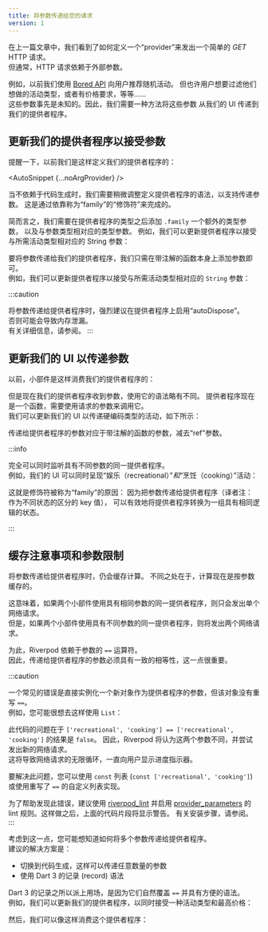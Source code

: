 ```yaml
---
title: 将参数传递给您的请求
version: 1
---
```



<!---
In a previous article, we saw how we could define a "provider" to make
a simple _GET_ HTTP request.  
But often, HTTP requests depend on external parameters.
-->
在上一篇文章中，我们看到了如何定义一个“provider”来发出一个简单的 _GET_ HTTP 请求。  
但通常，HTTP 请求依赖于外部参数。

<!---
For example, previously we used the [Bored API](https://boredapi.com/)
to suggest a random activity to users.
But maybe users would want to filter the type of activity they want to do,
or have price requirements, etc...  
These parameters are not known in advance. So we need a way to pass
these parameters from our UI to our providers.
-->
例如，以前我们使用 [Bored API](https://boredapi.com/) 向用户推荐随机活动。
但也许用户想要过滤他们想做的活动类型，或者有价格要求，等等……  
这些参数事先是未知的。因此，我们需要一种方法将这些参数
从我们的 UI 传递到我们的提供者程序。

<!---
## Updating our providers to accept arguments
-->
## 更新我们的提供者程序以接受参数

<!---
As a reminder, previously we defined our provider like this:
-->
提醒一下，以前我们是这样定义我们的提供者程序的：

<AutoSnippet {...noArgProvider} />

<When codegen={false}>

<!---
When not relying on code-generation, we need to tweak the syntax for defining
our providers a bit to support passing arguments. This is done by relying on
the "modifier" called "family".
-->
当不依赖于代码生成时，我们需要稍微调整定义提供者程序的语法，以支持传递参数。
这是通过依靠称为“family”的“修饰符”来完成的。

<!---
In short, we need to add `.family` after the type of our provider, and
an extra type parameter corresponding to the argument type.
For example, we could update our provider to accept a `String` argument
corresponding to the type of activity desired:
-->
简而言之，我们需要在提供者程序的类型之后添加 `.family` 一个额外的类型参数，
以及与参数类型相对应的类型参数。
例如，我们可以更新提供者程序以接受与所需活动类型相对应的 String 参数：

<AutoSnippet raw={family} />

</When>

<When codegen={true}>

<!---
To pass parameters to our providers, we can simply add our parameters
on the annotated function itself.  
For example, we could update our provider to accept a `String` argument
corresponding to the type of activity desired:
-->
要将参数传递给我们的提供者程序，我们只需在带注解的函数本身上添加参数即可。  
例如，我们可以更新提供者程序以接受与所需活动类型相对应的 `String` 参数：

<AutoSnippet raw={codegenFamily} />

</When>

:::caution
<!---
When passing arguments to providers, it is highly encouraged to
enable "autoDispose" on the provider.  
Failing to do so may result in memory leaks.  
See <Link documentID="concept2/auto_dispose" /> for more details.
-->
将参数传递给提供者程序时，强烈建议在提供者程序上启用“autoDispose”。  
否则可能会导致内存泄漏。  
有关详细信息，请参阅<Link documentID="concept2/auto_dispose" />。
:::

<!---
## Updating our UI to pass arguments
-->
## 更新我们的 UI 以传递参数

<!---
Previously, widgets consumed our provider like this:
-->
以前，小部件是这样消费我们的提供者程序的：

<AutoSnippet raw={consumerProvider} />

<!---
But now that our provider receives arguments, the syntax to consume it is slightly
different. The provider is now a function, which needs to be invoked with the parameters
requested.  
We could update our UI to pass a hard-coded type of activity like this:
-->
但是现在我们的提供者程序收到参数，使用它的语法略有不同。
提供者程序现在是一个函数，需要使用请求的参数来调用它。  
我们可以更新我们的 UI 以传递硬编码类型的活动，如下所示：

<AutoSnippet raw={consumerFamily} />

<When codegen={true}>

<!---
The parameters passed to the provider corresponds to the parameters
of the annotated function, minus the "ref" parameter.
-->
传递给提供者程序的参数对应于带注解的函数的参数，减去“ref”参数。

</When>

:::info
<!---
It is entirely possible to listen to the same provider with different arguments
simultaneously.  
For example, our UI could render both "recreational" _and_ "cooking" activities:
-->
完全可以同时监听具有不同参数的同一提供者程序。  
例如，我们的 UI 可以同时呈现“娱乐（recreational）”_和_“烹饪（cooking）”活动：

<AutoSnippet raw={multipleConsumerFamily} />

<When codegen={false}>

<!---
This is the reason why the modifier is called "family": Because passing
parameters to a provider effectively transforms the provider in a group of
states with the same logic under the hood.
-->
这就是修饰符被称为“family”的原因：
因为把参数传递给提供者程序（译者注：作为不同状态的区分的 key 值），
可以有效地将提供者程序转换为一组具有相同逻辑的状态。

</When>
:::

<!---
## Caching considerations and parameter restrictions
-->
## 缓存注意事项和参数限制

<!---
When passing parameters to providers, the computation is still cached.
The difference is that the computation is now cached per-argument.
-->
将参数传递给提供者程序时，仍会缓存计算。
不同之处在于，计算现在是按参数缓存的。

<!---
This means that if two widgets consumes the same provider with the same
parameters, only a single network request will be made.  
But if two widgets consumes the same provider with different parameters,
two network requests will be made.
-->
这意味着，如果两个小部件使用具有相同参数的同一提供者程序，则只会发出单个网络请求。  
但是，如果两个小部件使用具有不同参数的同一提供者程序，则将发出两个网络请求。

<!---
For this to work, Riverpod relies on the `==` operator of the parameters.  
As such, it is important that the parameters passed to the provider
have consistent equality.
-->
为此，Riverpod 依赖于参数的 `==` 运算符。  
因此，传递给提供者程序的参数必须具有一致的相等性，这一点很重要。

:::caution
<!---
A common mistake is to directly instantiate a new object as the parameter
of a provider, when that object does not override `==`.  
For example, you may be tempted to pass a `List` like so:
-->
一个常见的错误是直接实例化一个新对象作为提供者程序的参数，但该对象没有重写 `==`。  
例如，您可能很想去这样使用 `List`：

<AutoSnippet raw={consumerListFamily} />

<!---
The problem with this code is that `['recreational', 'cooking'] == ['recreational', 'cooking']` is `false`.
As such, Riverpod will consider that the two parameters are different,
and attempt to make a new network request.  
This would result in an infinite loop of network requests, permanently
showing a progress indicator to the user.
-->
此代码的问题在于 `['recreational', 'cooking'] == ['recreational', 'cooking']` 的结果是 `false`。
因此，Riverpod 将认为这两个参数不同，并尝试发出新的网络请求。  
这将导致网络请求的无限循环，一直向用户显示进度指示器。

<!---
To fix this, you could either use a `const` list (`const ['recreational', 'cooking']`)
or use a custom list implementation that overrides `==`.
-->
要解决此问题，您可以使用 `const` 列表 (`const ['recreational', 'cooking']`)
或使用重写了 `==` 的自定义列表实现。

<!---
To help spot this mistake, it is recommended to use the [riverpod_lint](https://pub.dev/packages/riverpod_lint)
and enable the [provider_parameters](https://github.com/rrousselGit/riverpod/tree/master/packages/riverpod_lint#provider_parameters)
lint rule. Then, the previous snippet would show a warning.
See <Link documentID="introduction/getting_started" hash="enabling-riverpod_lintcustom_lint" /> for installation steps.
-->
为了帮助发现此错误，建议使用 [riverpod_lint](https://pub.dev/packages/riverpod_lint)
并启用 [provider_parameters](https://github.com/rrousselGit/riverpod/tree/master/packages/riverpod_lint#provider_parameters)
的 lint 规则。这样做之后，上面的代码片段将显示警告。
有关安装步骤，请参阅<Link documentID="introduction/getting_started" hash="enabling-riverpod_lintcustom_lint" />。
:::

<When codegen={false}>

<!---
With that in mind, you may wonder how to pass multiple parameters to a provider.  
The recommended solution is either to:
-->
考虑到这一点，您可能想知道如何将多个参数传递给提供者程序。  
建议的解决方案是：

<!---
- Switch to code-generation, which enables passing any number of parameters
- Use Dart 3's records
-->
- 切换到代码生成，这样可以传递任意数量的参数
- 使用 Dart 3 的记录 (record) 语法

<!---
The reason why Dart 3's records come in handy is because they
naturally override `==` and have a convenient syntax.  
As an example, we could update our provider to accept both a type of activity
and a maximum price:
-->
Dart 3 的记录之所以派上用场，是因为它们自然覆盖 `==` 并具有方便的语法。  
例如，我们可以更新我们的提供者程序，以同时接受一种活动类型和最高价格：

<AutoSnippet raw={tupleFamily} />

<!---
We can then consume this provider like so:
-->
然后，我们可以像这样消费这个提供者程序：

<AutoSnippet raw={consumerTupleFamily} />

</When>
